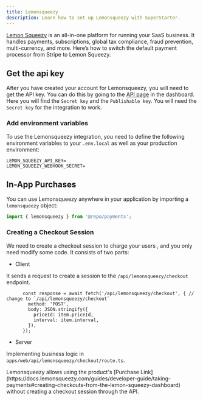 ```yaml
---
title: Lemonsqueezy
description: Learn how to set up Lemonsqueezy with SuperStarter.
---
```


[Lemon Squeezy](https://www.lemonsqueezy.com/) is an all-in-one platform for running your SaaS business. It handles payments, subscriptions, global tax compliance, fraud prevention, multi-currency, and more. Here’s how to switch the default payment processor from Stripe to Lemon Squeezy.

## Get the api key

After you have created your account for Lemonsqueezy, you will need to get the API key. You can do this by going to the [API page](https://app.lemonsqueezy.com/settings/api) in the dashboard. Here you will find the `Secret key` and the `Publishable key`. You will need the `Secret key` for the integration to work.

### Add environment variables

To use the Lemonsqueezy integration, you need to define the following environment variables to your `.env.local` as well as your production environment:

```env .env.local
LEMON_SQUEEZY_API_KEY=
LEMON_SQUEEZY_WEBHOOK_SECRET=
```

## In-App Purchases

You can use Lemonsqueezy anywhere in your application by importing a `lemonsqueezy` object:
```ts page.tsx
import { lemonsqueezy } from '@repo/payments';
```

### Creating a Checkout Session

We need to create a checkout session to charge your users , and you only need modify some code. It consists of two parts:

- Client

It sends a request to create a session to the `/api/lemonsqueezy/checkout` endpoint.

```tsx apps/web/[locale]/components/payment/price-form.tsx
      const response = await fetch('/api/lemonsqueezy/checkout', { // change to `/api/lemonsqueezy/checkout`
        method: 'POST',
        body: JSON.stringify({
          priceId: item.priceId,
          interval: item.interval,
        }),
      });
```

- Server

Implementing business logic in `apps/web/api/lemonsqueezy/checkout/route.ts`.

<Tip>
Lemonsqueezy allows using the product's [Purchase Link](https://docs.lemonsqueezy.com/guides/developer-guide/taking-payments#creating-checkouts-from-the-lemon-squeezy-dashboard) without creating a checkout session through the API.
</Tip>